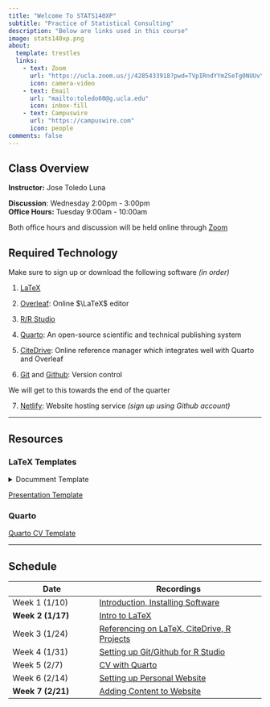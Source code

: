 ```yaml
---
title: "Welcome To STATS140XP"
subtitle: "Practice of Statistical Consulting"
description: "Below are links used in this course"
image: stats140xp.png
about:
  template: trestles
  links:
    - text: Zoom
      url: "https://ucla.zoom.us/j/4285433918?pwd=TVpIRndYYmZSeTg0NUUvYlhTWllUQT09"
      icon: camera-video
    - text: Email
      url: "mailto:toledo60@g.ucla.edu"
      icon: inbox-fill
    - text: Campuswire
      url: "https://campuswire.com"
      icon: people
comments: false
---
```


::: column-page
## Class Overview

**Instructor:** Jose Toledo Luna

**Discussion**: Wednesday 2:00pm - 3:00pm <br/> **Office Hours:** Tuesday 9:00am - 10:00am

Both office hours and discussion will be held online through [Zoom](https://ucla.zoom.us/j/4285433918?pwd=TVpIRndYYmZSeTg0NUUvYlhTWllUQT09)

## Required Technology

Make sure to sign up or download the following software *(in order)*

1.  [LaTeX](https://www.latex-project.org/get/)

2.  [Overleaf](https://www.overleaf.com): Online $\LaTeX$ editor

3.  [R/R Studio](https://posit.co/download/rstudio-desktop/)

4.  [Quarto](https://quarto.org): An open-source scientific and technical publishing system

5.  [CiteDrive](https://app.citedrive.com): Online reference manager which integrates well with Quarto and Overleaf

6.  [Git](https://git-scm.com/downloads) and [Github](https://github.com): Version control

We will get to this towards the end of the quarter

7.  [Netlify](https://www.netlify.com): Website hosting service *(sign up using Github account)*

------------------------------------------------------------------------

## Resources

### LaTeX Templates

<details>

<summary>Documment Template</summary>

```r
\documentclass[11pt,letterpaper]{article}
\usepackage[top=1in,bottom=1in,left=1in,right=1in]{geometry}
\usepackage{amsmath,amsfonts,amssymb,amsthm, bm}
\usepackage{indentfirst,setspace}
\usepackage{graphicx}
\usepackage{enumitem}
\setlength\parindent{0pt}
\renewcommand{\baselinestretch}{1.1}


\begin{document}

\begin{flushleft}
NAME \hfill CLASS
\rule{\textwidth}{.5pt}
\end{flushleft}



\end{document}
```

</details>

[Presentation Template](https://www.overleaf.com/latex/templates/simpleplus-beamertheme/wfmfjhdcrdfx)

### Quarto

[Quarto CV Template](https://github.com/mps9506/quarto-cv)

------------------------------------------------------------------------

## Schedule

| **Date**          | Recordings                                                                                                                                                      |
|-------------------------|-----------------------------------------------|
| Week 1 (1/10)     | [Introduction, Installing Software](https://ucla.zoom.us/rec/share/MPUg4L6xX3uA6G3tmiaSZ0PFMBdAHBoxzM6681FQgH52F2h6UNtcwULDqBNlRqb-.sxcyH0Uo4wZ-SJgb)           |
| **Week 2 (1/17)** | [Intro to LaTeX](https://ucla.zoom.us/rec/share/tkUdRGTTeuL99eNX8VZoFdHbJ2p30HjMDpYTs5XLQ3ppTWI8VUmhlvlXpUsPnxMo.ioLfQQv7kS1LkBLQ)                              |
| Week 3 (1/24)     | [Referencing on LaTeX, CiteDrive, R Projects](https://ucla.zoom.us/rec/share/Jjpatc7CLNpisJ2wCCD0LsR5So3NXznjcPWPBKIt4JRFEmsLMp_3aYTM_COYHIyX.XSHAAkaHBZNLqBJ-) |
| Week 4 (1/31)     | [Setting up Git/Github for R Studio](https://ucla.zoom.us/rec/share/8qzl7jhK2jm2aAt4aR6IVngpDjIk1FhFNvi_FrQonz5HQZCYtaazBxkS8qwaRss._dutcJTTbi-Dmc1h)           |
| Week 5 (2/7)      | [CV with Quarto](https://ucla.zoom.us/rec/share/sZSvm8pgvYkL1zGG3EyT7vXDPWpbX5sBXRpBji5Y6FTC7C9W1_aIuIKaSPRtSWgQ.-cDZWyLAIRKHbznc)                              |
| Week 6 (2/14)     | [Setting up Personal Website](https://ucla.zoom.us/rec/share/FCAjlayGSJ5fSn5oL_qjuYhdsBpWiNkip8yRenmAnlftnsipGuyGEnwrg-x0_yln.zT9eZMDluPe94CEr)                 |
| **Week 7 (2/21)** | [Adding Content to Website](https://ucla.zoom.us/rec/share/JXP7N70ZucvY84cI5DyY1XFi0kYmbjR0BnkGGJvpgDsQRRkX1U65v4gN-94r0HX2.yeNIk7dPkga5Wd3v)                   |
:::
